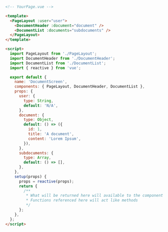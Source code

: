 ```html
<!-- YourPage.vue -->

<template>
  <PageLayout :user="user">
    <DocumentHeader :document="document" />
    <DocumentList :documents="subdocuments" />
  </PageLayout>
</template>

<script>
  import PageLayout from './PageLayout';
  import DocumentHeader from './DocumentHeader';
  import DocumentList from './DocumentList';
  import { reactive } from 'vue';

  export default {
    name: 'DocumentScreen',
    components: { PageLayout, DocumentHeader, DocumentList },
    props: {
      user: {
        type: String,
        default: 'N/A',
      },
      document: {
        type: Object,
        default: () => ({
          id: 1,
          title: 'A document',
          content: 'Lorem Ipsum',
        }),
      },
      subdocuments: {
        type: Array,
        default: () => [],
      },
    },
    setup(props) {
      props = reactive(props);
      return {
        /**
         * What will be returned here will available to the component
         * Functions referenced here will act like methods
         */
      };
    },
  };
</script>
```

